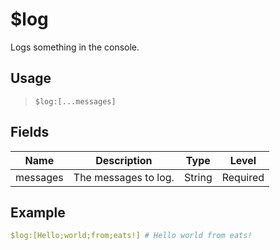 # $log
Logs something in the console.

## Usage
> `$log:[...messages]`

## Fields
| Name       | Description          | Type   | Level    |
| ---------- | -------------------- | ------ | -------- |
| messages   | The messages to log. | String | Required |

## Example
```yaml
$log:[Hello;world;from;eats!] # Hello world from eats!
```